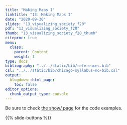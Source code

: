 ```yaml
---
title: "Making Maps I"
linktitle: "13: Making Maps I"
date: "2020-09-30"
slides: "13_visualizing_society_f20"    
pdf: "13_visualizing_society_f20"
thumb: "13_visualizing_society_f20_thumb"    
citeproc: true
menu:
  class:
    parent: Content
    weight: 1
type: docs
bibliography: "../../static/bib/references.bib"
csl: "../../static/bib/chicago-syllabus-no-bib.csl"
output:
  blogdown::html_page:
    toc: false
editor_options: 
  chunk_output_type: console
---
```


Be sure to check [the show/ page](/show/13-show/) for the code examples. 


{{% slide-buttons %}}
